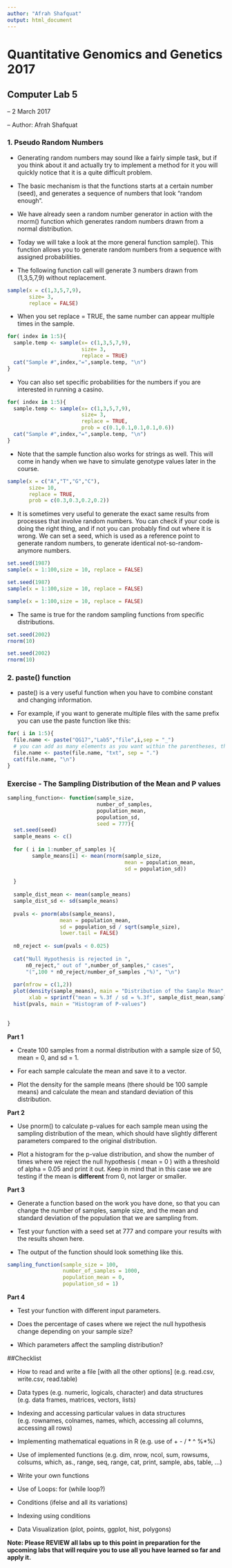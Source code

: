 ```yaml
---
author: "Afrah Shafquat"
output: html_document
---
```


Quantitative Genomics and Genetics 2017
======

Computer Lab 5
------

-- 2 March 2017

-- Author: Afrah Shafquat

### 1. Pseudo Random Numbers

- Generating random numbers may sound like a fairly simple task, but if you think about it and actually try to implement a method for it you will quickly notice that it is a quite difficult problem. 

- The basic mechanism is that the functions starts at a certain number (seed), and generates a sequence of numbers that look "random enough".

- We have already seen a random number generator in action with the rnorm() function which generates random numbers drawn from a normal distribution. 

- Today we will take a look at the more general function sample(). This function allows you to generate random numbers from a sequence with assigned probabilities. 

- The following function call will generate 3 numbers drawn from (1,3,5,7,9) without replacement. 

```r
sample(x = c(1,3,5,7,9),
       size= 3, 
       replace = FALSE)
```

- When you set replace = TRUE, the same number can appear multiple times in the sample.

```r
for( index in 1:5){
  sample.temp <- sample(x= c(1,3,5,7,9),
                        size= 3, 
                        replace = TRUE)
  cat("Sample #",index,"=",sample.temp, "\n")
}
```

- You can also set specific probabilities for the numbers if you are interested in running a casino.

```r
for( index in 1:5){
  sample.temp <- sample(x= c(1,3,5,7,9),
                        size= 3, 
                        replace = TRUE, 
                        prob = c(0.1,0.1,0.1,0.1,0.6))
  cat("Sample #",index,"=",sample.temp, "\n")
}

```

- Note that the sample function also works for strings as well. This will come in handy when we have to simulate genotype values later in the course. 

```r
sample(x = c("A","T","G","C"),
       size= 10, 
       replace = TRUE,
       prob = c(0.3,0.3,0.2,0.2))
```

- It is sometimes very useful to generate the exact same results from processes that involve random numbers. You can check if your code is doing the right thing, and if not you can probably find out where it is wrong. We can set a seed, which is used as a reference point to generate random numbers, to generate identical not-so-random-anymore numbers.

```r

set.seed(1987) 
sample(x = 1:100,size = 10, replace = FALSE)

set.seed(1987)
sample(x = 1:100,size = 10, replace = FALSE)

sample(x = 1:100,size = 10, replace = FALSE)

```

- The same is true for the random sampling functions from specific distributions.

```r

set.seed(2002)
rnorm(10)

set.seed(2002)
rnorm(10)

```

### 2. paste() function

- paste() is a very useful function when you have to combine constant and changing information.

- For example, if you want to generate multiple files with the same prefix you can use the paste function like this:

```r

for( i in 1:5){
  file.name <- paste("QG17","Lab5","file",i,sep = "_")
  # you can add as many elements as you want within the parentheses, the sep option specifies the separation character
  file.name <- paste(file.name, "txt", sep = ".")
  cat(file.name, "\n")    
}

```


### Exercise - The Sampling Distribution of the Mean and P values

```r

sampling_function<- function(sample_size,
                             number_of_samples,
                             population_mean,
                             population_sd,
                             seed = 777){
  set.seed(seed)
  sample_means <- c()
  
  for ( i in 1:number_of_samples ){
        sample_means[i] <- mean(rnorm(sample_size,
                                      mean = population_mean, 
                                      sd = population_sd))
    
  }
  
  sample_dist_mean <- mean(sample_means)
  sample_dist_sd <- sd(sample_means)
  
  pvals <- pnorm(abs(sample_means), 
                 mean = population_mean, 
                 sd = population_sd / sqrt(sample_size), 
                 lower.tail = FALSE)
  
  n0_reject <- sum(pvals < 0.025)
  
  cat("Null Hypothesis is rejected in ", 
      n0_reject," out of ",number_of_samples," cases",
      "(",100 * n0_reject/number_of_samples ,"%)", "\n")
  
  par(mfrow = c(1,2))
  plot(density(sample_means), main = "Distribution of the Sample Mean",
       xlab = sprintf("mean = %.3f / sd = %.3f", sample_dist_mean,sample_dist_sd))
  hist(pvals, main = "Histogram of P-values")
    
  
}

```

**Part 1**

- Create 100 samples from a normal distribution with a sample size of 50, mean = 0, and sd = 1.

- For each sample calculate the mean and save it to a vector.

- Plot the density for the sample means (there should be 100 sample means) and calculate the mean and standard deviation of this distribution.

**Part 2**

- Use pnorm() to calculate p-values for each sample mean using the sampling distribution of the mean, which should have slightly different parameters compared to the original distribution.

- Plot a histogram for the p-value distribution, and show the number of times where we reject the null hypothesis ( mean = 0 ) with a threshold of alpha = 0.05 and print it out. Keep in mind that in this case we are testing if the mean is **different** from 0, not larger or smaller. 

**Part 3**

- Generate a function based on the work you have done, so that you can change the number of samples, sample size, and the mean and standard deviation of the population that we are sampling from. 

- Test your function with a seed set at 777 and compare your results with the results shown here.

- The output of the function should look something like this. 

```r
sampling_function(sample_size = 100, 
                  number_of_samples = 1000, 
                  population_mean = 0,
                  population_sd = 1)
```


**Part 4**

- Test your function with different input parameters. 

- Does the percentage of cases where we reject the null hypothesis change depending on your sample size?

- Which parameters affect the sampling distribution?


##Checklist

- How to read and write a file [with all the other options] (e.g. read.csv, write.csv, read.table)

- Data types (e.g. numeric, logicals, character) and data structures (e.g. data frames, matrices, vectors, lists)

- Indexing and accessing particular values in data structures (e.g. rownames, colnames, names, which, accessing all columns, accessing all rows)

- Implementing mathematical equations in R (e.g. use of + - / * ^ %*%)

- Use of implemented functions (e.g. dim, nrow, ncol, sum, rowsums, colsums, which, as.<datatype>, range, seq, range, cat, print, sample, abs, table, ...)

- Write your own functions

- Use of Loops: for (while loop?)

- Conditions (ifelse and all its variations)

- Indexing using conditions

- Data Visualization (plot, points, ggplot, hist, polygons)

**Note: Please REVIEW all labs up to this point in preparation for the upcoming labs that will require you to use all you have learned so far and apply it.**